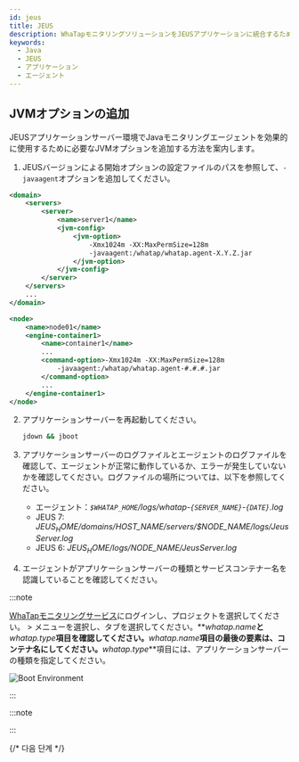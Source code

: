 ```yaml
---
id: jeus
title: JEUS
description: WhaTapモニタリングソリューションをJEUSアプリケーションに統合するためのJVM(Java Virtual Machine) オプションの追加方法についての詳細な案内を提供します。本文書は、Javaエージェントのインストール後、JEUSアプリケーションの性能および可用性をモニタリングするために必要なJVM設定を適用する手順を説明します。エージェントをインストールする際に必要なJVMオプションの構成とJEUSとの統合に最適な設定方法、ヒープヒストグラムの照会方法が含まれています。
keywords:
  - Java
  - JEUS
  - アプリケーション
  - エージェント
---
```


## JVMオプションの追加

JEUSアプリケーションサーバー環境でJavaモニタリングエージェントを効果的に使用するために必要なJVMオプションを追加する方法を案内します。

1. JEUSバージョンによる開始オプションの設定ファイルのパスを参照して、`-javaagent`オプションを追加してください。

 <Tabs>
 <TabItem value='jeus7' label='JEUS 7' default>

   ```xml title="$JEUS_HOME/domains/jeus_domain/config.xml" {6-9} showLineNumbers
   <domain>
       <servers>
           <server>
               <name>server1</name>
               <jvm-config>
                   <jvm-option>
                       -Xmx1024m -XX:MaxPermSize=128m
                       -javaagent:/whatap/whatap.agent-X.Y.Z.jar
                   </jvm-option>
               </jvm-config>
           </server>
       </servers>
       ...
   </domain>
   ```

 </TabItem>
 <TabItem value='jeus6' label='JEUS 6'>

   ```xml title="$JEUS_HOME/config/$hostname/JEUSMain.xml" {6-9} showLineNumbers
   <node>
       <name>node01</name>
       <engine-container1>
           <name>container1</name>
           ...
           <command-option>-Xmx1024m -XX:MaxPermSize=128m
               -javaagent:/whatap/whatap.agent-#.#.#.jar
           </command-option>
           ...
       </engine-container1>
   </node>
   ```

 </TabItem>
   </Tabs>

2. アプリケーションサーバーを再起動してください。

   ```bash
   jdown && jboot
   ```

3. アプリケーションサーバーのログファイルとエージェントのログファイルを確認して、エージェントが正常に動作しているか、エラーが発生していないかを確認してください。ログファイルの場所については、以下を参照してください。

   - エージェント：_`$WHATAP_HOME`/logs/whatap-`{SERVER_NAME}`-`{DATE}`.log_
   - JEUS 7: _$JEUS_HOME/domains/$HOST_NAME/servers/$NODE_NAME/logs/JeusServer.log_
   - JEUS 6: _$JEUS_HOME/logs/$NODE_NAME/JeusServer.log_

4. エージェントがアプリケーションサーバーの種類とサービスコンテナー名を認識していることを確認してください。

:::note

[WhaTapモニタリングサービス](https://service.whatap.io/)にログインし、プロジェクトを選択してください。<Cmdname sid="TTL00901" className="uitext" /> > <Cmdname sid="instance_performance_analysis" className="uitext" />メニューを選択し、<Cmdname sid="runtime_boot_env" className="uitext" />タブを選択してください。**_whatap.name_**と**_whatap.type_**項目を確認してください。**_whatap.name_**項目の最後の要素は、コンテナ名にしてください。**_whatap.type_**項目には、アプリケーションサーバーの種類を指定してください。

![Boot Environment](https://img.whatap.io/media/agent_java/install/380.png)

:::

:::note


<Java17 />

:::


<Setheapmemory />

{/* 다음 단계 */}

<Nextstep />
